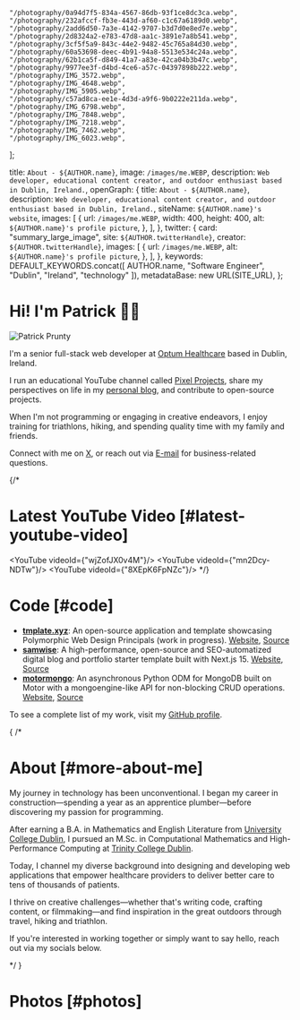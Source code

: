 
    "/photography/0a94d7f5-834a-4567-86db-93f1ce8dc3ca.webp",
    "/photography/232afccf-fb3e-443d-af60-c1c67a6189d0.webp",
    "/photography/2add6d50-7a3e-4142-9707-b3d7d0e8ed7e.webp",
    "/photography/2d8324a2-e783-47d8-aa1c-3891e7a8b541.webp",
    "/photography/3cf5f5a9-843c-44e2-9482-45c765a84d30.webp",
    "/photography/60a53698-deec-4b91-94a8-5513e534c24a.webp",
    "/photography/62b1ca5f-d849-41a7-a83e-42ca04b3b47c.webp",
    "/photography/9977ee3f-d4bd-4ce6-a57c-04397898b222.webp",
    "/photography/IMG_3572.webp",
    "/photography/IMG_4648.webp",
    "/photography/IMG_5905.webp",
    "/photography/c57ad8ca-ee1e-4d3d-a9f6-9b0222e211da.webp",
    "/photography/IMG_6798.webp",
    "/photography/IMG_7848.webp",
    "/photography/IMG_7218.webp",
    "/photography/IMG_7462.webp",
    "/photography/IMG_6023.webp",
];

  title: `About - ${AUTHOR.name}`,
  image: `/images/me.WEBP`,
  description: `Web developer, educational content creator, and outdoor enthusiast based in Dublin, Ireland.`,
  openGraph: {
    title: `About - ${AUTHOR.name}`,
    description: `Web developer, educational content creator, and outdoor enthusiast based in Dublin, Ireland.`,
    siteName: `${AUTHOR.name}'s website`,
    images: [
      {
        url: `/images/me.WEBP`,
        width: 400,
        height: 400,
        alt: `${AUTHOR.name}'s profile picture`,
      },
    ],
  },
  twitter: {
    card: "summary_large_image",
    site: `${AUTHOR.twitterHandle}`,
    creator: `${AUTHOR.twitterHandle}`,
    images: [
      {
        url: `/images/me.WEBP`,
        alt: `${AUTHOR.name}'s profile picture`,
      },
    ],
  },
  keywords: DEFAULT_KEYWORDS.concat([
    AUTHOR.name,
    "Software Engineer",
    "Dublin",
    "Ireland",
    "technology"
  ]),
  metadataBase: new URL(SITE_URL),
};

# Hi! I'm Patrick 👋🏻

<Image
src="/images/me-sketch.png"
alt="Patrick Prunty"
className="bg-gray-100 rounded-md block mt-2 mb-5 mx-auto w-full sm:w-80 md:float-right sm:ml-5 sm:mb-5"
unoptimized
width={320}
height={320}
priority
/>

I'm a senior full-stack web developer at [Optum Healthcare](https://en.wikipedia.org/wiki/Optum) based in Dublin, Ireland.

I run an educational YouTube channel called [Pixel Projects](https://www.youtube.com/channel/UC5OToaksgWe-pjkgqPkUZkw?sub_confirmation=1), share my perspectives on life in my [personal blog](/blog), and contribute to open-source projects.

When I'm not programming or engaging in creative endeavors, I enjoy training for triathlons, hiking, and spending quality time with my family and friends.

Connect with me on [X](https://x.com/pprunty_), or reach out via [E-mail](mailto:patrickprunty.business@gmail.com) for business-related questions.

{/*
# Latest YouTube Video [#latest-youtube-video]

<YouTube videoId={"wjZofJX0v4M"}/>
<YouTube videoId={"mn2Dcy-NDTw"}/>
<YouTube videoId={"8XEpK6FpNZc"}/>
*/}

# Code [#code]


* **[tmplate.xyz](https://tmplate.xyz/)**: An open-source application and template showcasing Polymorphic Web Design Principals (work in progress). [Website](https://tmplate.xyz/), [Source](https://github.com/pprunty/tmplate.xyz)
* **[samwise](https://samwise.wtf/)**: A high-performance, open-source and SEO-automatized digital blog and portfolio starter template built with Next.js 15. [Website](https://samwise.wtf/), [Source](https://github.com/pprunty/samwise)
* **[motormongo](https://motormongo.readthedocs.io/)**: An asynchronous Python ODM for MongoDB built on Motor with a mongoengine-like API for non-blocking CRUD operations. [Website](https://motormongo.readthedocs.io/), [Source](https://github.com/pprunty/motormongo)

To see a complete list of my work, visit my [GitHub profile](https://github.com/pprunty).

{
/*
<Grid className="sm:grid-cols-2 py-4 grid-cols-1" gap="gap-4">
<ProjectCard
  key="tmplate"
  imagePath="/images/projects/tmplate.png"
  title="tmplate.xyz"
  description="An open-source application and template showcasing Polymorphic Web Design Principals (work in progress)."
  websiteUrl="https://tmplate.xyz/"
sourceUrl="https://github.com/pprunty/tmplate.xyz"
/>
<ProjectCard
  key="samwise"
  imagePath="/images/projects/samwise-v2.png"
  title="samwise"
  description="A high-performance, open-source and SE0-automatized digital blog and portfolio starter template built with Next.js 15."
  websiteUrl="https://samwise.wtf"
/>
</Grid>

# About [#more-about-me]

My journey in technology has been unconventional. I began my career in construction—spending a year as an apprentice plumber—before discovering my passion for programming.

After earning a B.A. in Mathematics and English Literature from [University College Dublin](https://www.ucd.ie/), I pursued an M.Sc. in Computational Mathematics and High-Performance Computing at [Trinity College Dublin](https://www.tcd.ie/).

Today, I channel my diverse background into designing and developing web applications that empower healthcare providers to deliver better care to tens of thousands of patients.

I thrive on creative challenges—whether that's writing code, crafting content, or filmmaking—and find inspiration in the great outdoors through travel, hiking and triathlon.

If you're interested in working together or simply want to say hello, reach out via my socials below.

*/
}

# Photos [#photos]

<PhotoGrid images={photographyImages} />

